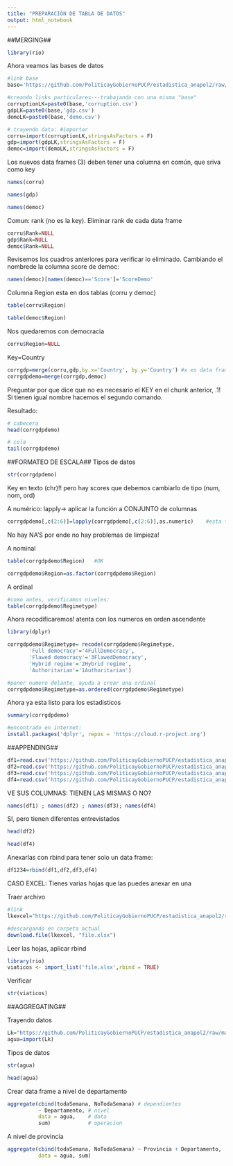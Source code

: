 ```yaml
---
title: "PREPARACIÓN DE TABLA DE DATOS"
output: html_notebook
---
```

##MERGING##
```r
library(rio)
```

Ahora veamos las bases de datos
```r
#link base
base='https://github.com/PoliticayGobiernoPUCP/estadistica_anapol2/raw/master/DATA/'

#creando links particulares---trabajando con una misma "base"
corruptionLK=paste0(base,'corruption.csv')
gdpLK=paste0(base,'gdp.csv')
demoLK=paste0(base,'demo.csv')

# trayendo data: #importar
corru=import(corruptionLK,stringsAsFactors = F)
gdp=import(gdpLK,stringsAsFactors = F)
democ=import(demoLK,stringsAsFactors = F)
```

Los nuevos data frames (3) deben tener una columna en común, que sriva como key
```r
names(corru)

```

```r
names(gdp)
```


```r
names(democ)
```

Comun: rank (no es la key). Eliminar rank de cada data frame
```r
corru$Rank=NULL
gdp$Rank=NULL
democ$Rank=NULL
```
Revisemos los cuadros anteriores para verificar lo eliminado.
Cambiando el nombrede la columna score de democ:
```r
names(democ)[names(democ)=='Score']='ScoreDemo'
```
Columna Region esta en dos tablas (corru y democ)
```r
table(corru$Region)
```

```r
table(democ$Region)
```
Nos quedaremos con democracia
```r
corru$Region=NULL
```
Key=Country
```r
corrgdp=merge(corru,gdp,by.x='Country', by.y='Country') #x es data frame derecha y "y", a la izquirda
corrgdpdemo=merge(corrgdp,democ)
```
Preguntar por que dice que no es necesario el KEY en el chunk anterior, .1! Si tienen igual nombre hacemos el segundo comando.

Resultado:
```r
# cabecera
head(corrgdpdemo)
```
```r
# cola
tail(corrgdpdemo)
```

##FORMATEO DE ESCALA##
Tipos de datos
```r
str(corrgdpdemo)
```
Key en texto (chr)!! pero hay scores que debemos cambiarlo de tipo (num, nom, ord)

A numérico:
lapply→ aplicar la función a CONJUNTO de columnas
```r
corrgdpdemo[,c(2:6)]=lapply(corrgdpdemo[,c(2:6)],as.numeric)    #esta forma solo con numeros, no con nombres
```
No hay NA'S por ende no hay problemas de limpieza!

A nominal
```r
table(corrgdpdemo$Region)   #OK
```
```r
corrgdpdemo$Region=as.factor(corrgdpdemo$Region)
```

A ordinal
```r
#como antes, verificamos niveles:
table(corrgdpdemo$Regimetype)
```

Ahora recodificaremos! atenta con los numeros en orden ascendente
```r
library(dplyr)

corrgdpdemo$Regimetype= recode(corrgdpdemo$Regimetype,
       'Full democracy'='4FullDemocracy',
       'Flawed democracy'='3FlawedDemocracy',
       'Hybrid regime'='2Hybrid regime',
       'Authoritarian'='1Authoritarian')

#poner numero delante, ayuda a crear una ordinal
corrgdpdemo$Regimetype=as.ordered(corrgdpdemo$Regimetype)
```

Ahora ya esta listo para los estadisticos
```r
summary(corrgdpdemo)
```


```r
#encontrado en internet:
install.packages('dplyr', repos = 'https://cloud.r-project.org')
```

##APPENDING##

```r
df1=read.csv('https://github.com/PoliticayGobiernoPUCP/estadistica_anapol2/raw/master/DATA/interview_1_2_p1.csv')
df2=read.csv('https://github.com/PoliticayGobiernoPUCP/estadistica_anapol2/raw/master/DATA/interview_1_2_p2.csv')
df3=read.csv('https://github.com/PoliticayGobiernoPUCP/estadistica_anapol2/raw/master/DATA/interview_1_2_p3.csv')
df4=read.csv('https://github.com/PoliticayGobiernoPUCP/estadistica_anapol2/raw/master/DATA/interview_1_2_p4.csv')
```

VE SUS COLUMNAS: TIENEN LAS MISMAS O NO?
```r
names(df1) ; names(df2) ; names(df3); names(df4)
```

SI, pero tienen diferentes entrevistados
```r
head(df2)
```
```r
head(df4)
```

Anexarlas con rbind para tener solo un data frame:
```r
df1234=rbind(df1,df2,df3,df4)
```


CASO EXCEL: Tienes varias hojas que las puedes anexar en una

Traer archivo
```r
#link
lkexcel="https://github.com/PoliticayGobiernoPUCP/estadistica_anapol2/raw/master/DATA/viaticos_2018_nac.xlsx"

#descargando en carpeta actual
download.file(lkexcel, "file.xlsx")
```

Leer las hojas, aplicar rbind
```r
library(rio)
viaticos <- import_list('file.xlsx',rbind = TRUE)

```

Verificar
```r
str(viaticos)
```



##AGGREGATING##

Trayendo datos
```r
Lk="https://github.com/PoliticayGobiernoPUCP/estadistica_anapol2/raw/master/DATA/AGUA.xlsx"
agua=import(Lk)
```

Tipos de datos
```r
str(agua)
```
```r
head(agua)
```

Crear data frame a nivel de departamento
```r
aggregate(cbind(todaSemana, NoTodaSemana) # dependientes
          ~ Departamento, # nivel
          data = agua,    # data
          sum)            # operacion
```

A nivel de provincia
```r
aggregate(cbind(todaSemana, NoTodaSemana) ~ Provincia + Departamento, 
          data = agua, sum)
```


















